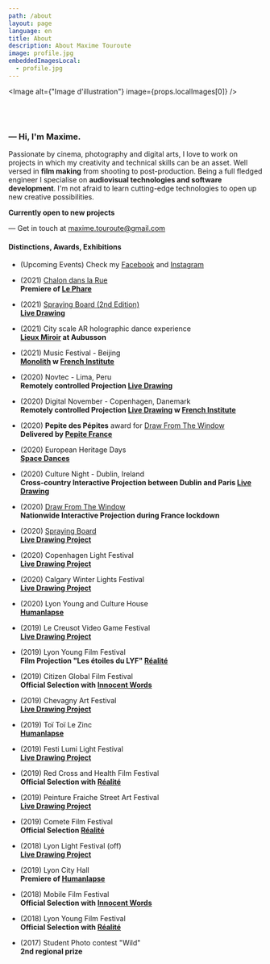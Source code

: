 ```yaml
---
path: /about
layout: page
language: en
title: About
description: About Maxime Touroute
image: profile.jpg
embeddedImagesLocal:
  - profile.jpg
---
```


<Image alt={"Image d'illustration"} image={props.localImages[0]} />

<br />
<br />

### — Hi, I'm Maxime.

Passionate by cinema, photography and digital arts, I love to work on projects in which my creativity and technical skills can be an asset. Well versed in **film making** from shooting to post-production. Being a full fledged engineer I specialise on **audiovisual technologies and software development**. I'm not afraid to learn cutting-edge technologies to open up new creative possibilities.

**Currently open to new projects**

— Get in touch at [maxime.touroute@gmail.com](mailto:maxime.touroute@gmail.com)

#### Distinctions, Awards, Exhibitions

- (Upcoming Events) Check my [Facebook](http://facebook.com/maxime.touroute) and [Instagram](http://instagram.com/maximetouroute)

- (2021) [Chalon dans la Rue](https://www.chalondanslarue.com/)  
  **Premiere of [Le Phare](/le-phare#content)**

- (2021) [Spraying Board (2nd Edition)](https://sprayingboard.thedailyboard.co/)  
  **[Live Drawing](/livedrawing#content)**

- (2021) City scale AR holographic dance experience  
  **[Lieux Miroir](/spacedances#content) at Aubusson**

- (2021) Music Festival - Beijing  
  **[Monolith](/monolith#content) w [French Institute](https://www.institutfrancais.com)**

- (2020) Novtec - Lima, Peru  
  **Remotely controlled Projection [Live Drawing](/livedrawing#content)**

- (2020) Digital November - Copenhagen, Danemark  
  **Remotely controlled Projection [Live Drawing](/livedrawing#content) w [French Institute](https://www.institutfrancais.com)**

- (2020) **Pepite des Pépites** award for [Draw From The Window](/drawfromthewindow#content)  
  **Delivered by [Pepite France](https://www.pepite-france.fr/)**

- (2020) European Heritage Days  
  **[Space Dances](/spacedances#content)**

- (2020) Culture Night - Dublin, Ireland  
  **Cross-country Interactive Projection between Dublin and Paris [Live Drawing](/livedrawing#content)**

- (2020) [Draw From The Window](/drawfromthewindow#content)  
  **Nationwide Interactive Projection during France lockdown**

- (2020) [Spraying Board](https://sprayingboard.thedailyboard.co/)  
  **[Live Drawing Project](/livedrawing#content)**

- (2020) Copenhagen Light Festival  
  **[Live Drawing Project](/livedrawing#content)**

- (2020) Calgary Winter Lights Festival  
  **[Live Drawing Project](/livedrawing#content)**

- (2020) Lyon Young and Culture House  
  **[Humanlapse](/humanlapseProject#content)**

- (2019) Le Creusot Video Game Festival  
  **[Live Drawing Project](/livedrawing#content)**

- (2019) Lyon Young Film Festival  
  **Film Projection "Les étoiles du LYF" [Réalité](/realite#content)**

- (2019) Citizen Global Film Festival  
  **Official Selection with [Innocent Words](/innocentWords#content)**

- (2019) Chevagny Art Festival  
  **[Live Drawing Project](/livedrawing#content)**

- (2019) Toï Toï Le Zinc  
  **[Humanlapse](/humanlapseProject#content)**

- (2019) Festi Lumi Light Festival  
  **[Live Drawing Project](/livedrawing#content)**

- (2019) Red Cross and Health Film Festival  
  **Official Selection with [Réalité](/realite#content)**

- (2019) Peinture Fraiche Street Art Festival  
  **[Live Drawing Project](/livedrawing#content)**

- (2019) Comete Film Festival  
  **Official Selection [Réalité](/realite#content)**

- (2018) Lyon Light Festival (off)  
  **[Live Drawing Project](/livedrawing#content)**

- (2019) Lyon City Hall  
  **Premiere of [Humanlapse](/humanlapseProject#content)**

- (2018) Mobile Film Festival  
  **Official Selection with [Innocent Words](/innocentWords#content)**

- (2018) Lyon Young Film Festival  
  **Official Selection with [Réalité](/realite#content)**

- (2017) Student Photo contest "Wild"  
  **2nd regional prize**
